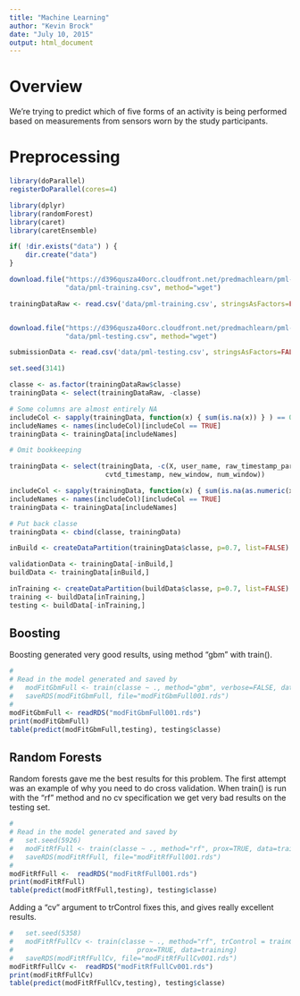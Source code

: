 ```yaml
---
title: "Machine Learning"
author: "Kevin Brock"
date: "July 10, 2015"
output: html_document
---
```


# Overview

We're trying to predict which of five forms of an activity is being performed based on 
measurements from sensors worn by the study participants.

# Preprocessing

```r

library(doParallel)
registerDoParallel(cores=4)

library(dplyr)
library(randomForest)
library(caret)
library(caretEnsemble)

if( !dir.exists("data") ) {
    dir.create("data")
}

download.file("https://d396qusza40orc.cloudfront.net/predmachlearn/pml-training.csv", 
              "data/pml-training.csv", method="wget")

trainingDataRaw <- read.csv('data/pml-training.csv', stringsAsFactors=FALSE)


download.file("https://d396qusza40orc.cloudfront.net/predmachlearn/pml-testing.csv", 
              "data/pml-testing.csv", method="wget")

submissionData <- read.csv('data/pml-testing.csv', stringsAsFactors=FALSE)

set.seed(3141)

classe <- as.factor(trainingDataRaw$classe)
trainingData <- select(trainingDataRaw, -classe)

# Some columns are almost entirely NA
includeCol <- sapply(trainingData, function(x) { sum(is.na(x)) } ) == 0
includeNames <- names(includeCol)[includeCol == TRUE]
trainingData <- trainingData[includeNames] 

# Omit bookkeeping

trainingData <- select(trainingData, -c(X, user_name, raw_timestamp_part_1, raw_timestamp_part_2,
                        cvtd_timestamp, new_window, num_window))

includeCol <- sapply(trainingData, function(x) { sum(is.na(as.numeric(x))) }) == 0
includeNames <- names(includeCol)[includeCol == TRUE]
trainingData <- trainingData[includeNames] 

# Put back classe
trainingData <- cbind(classe, trainingData)

inBuild <- createDataPartition(trainingData$classe, p=0.7, list=FALSE)

validationData <- trainingData[-inBuild,]
buildData <- trainingData[inBuild,]

inTraining <- createDataPartition(buildData$classe, p=0.7, list=FALSE)
training <- buildData[inTraining,]
testing <- buildData[-inTraining,]

```

## Boosting

Boosting generated very good results, using method "gbm" with train().

```r

# 
# Read in the model generated and saved by
#   modFitGbmFull <- train(classe ~ ., method="gbm", verbose=FALSE, data=training)
#   saveRDS(modFitGbmFull, file="modFitGbmFull001.rds")
#
modFitGbmFull <- readRDS("modFitGbmFull001.rds")
print(modFitGbmFull)
table(predict(modFitGbmFull,testing), testing$classe)
```

## Random Forests

Random forests gave me the best results for this problem.  The first attempt was 
an example of why you need to do cross validation.  When train() is run with the "rf" method 
and no cv specification we get very bad results on the testing set.

```r
# 
# Read in the model generated and saved by
#   set.seed(5926)
#   modFitRfFull <- train(classe ~ ., method="rf", prox=TRUE, data=training)
#   saveRDS(modFitRfFull, file="modFitRfFull001.rds")
#
modFitRfFull <-  readRDS("modFitRfFull001.rds")
print(modFitRfFull)
table(predict(modFitRfFull,testing), testing$classe)
```

Adding a "cv" argument to trControl fixes this, and gives really excellent results.

```r
#   set.seed(5358)
#   modFitRfFullCv <- train(classe ~ ., method="rf", trControl = trainControl(method="cv"), 
#                               prox=TRUE, data=training)
#   saveRDS(modFitRfFullCv, file="modFitRfFullCv001.rds")
modFitRfFullCv <-  readRDS("modFitRfFullCv001.rds")
print(modFitRfFullCv)
table(predict(modFitRfFullCv,testing), testing$classe)

```


